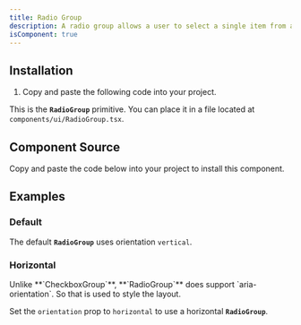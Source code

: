 ```yaml
---
title: Radio Group
description: A radio group allows a user to select a single item from a list of mutually exclusive options.
isComponent: true
---
```


## Installation

1. Copy and paste the following code into your project.

This is the **`RadioGroup`** primitive. You can place it in a file located at `components/ui/RadioGroup.tsx`.

## Component Source

Copy and paste the code below into your project to install this component.

<ComponentSource src="../../packages/ui/src/RadioGroup.tsx" />

## Examples

### Default

The default **`RadioGroup`** uses orientation `vertical`.

<ComponentExample name="RadioGroup" story="default" />

### Horizontal

<Callout type="warning">
  Unlike **`CheckboxGroup`**, **`RadioGroup`** does support `aria-orientation`.
  So that is used to style the layout.
</Callout>

Set the `orientation` prop to `horizontal` to use a horizontal **`RadioGroup`**.

<ComponentExample name="RadioGroup" story="horizontal" />
